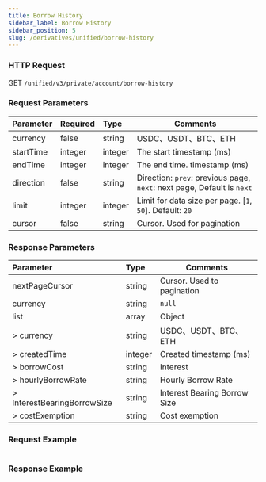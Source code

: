 ```yaml
---
title: Borrow History
sidebar_label: Borrow History
sidebar_position: 5
slug: /derivatives/unified/borrow-history
---
```



### HTTP Request
GET `/unified/v3/private/account/borrow-history`

### Request Parameters
| Parameter | Required | Type | Comments|
|:----- |:-------|:-----|------ |
|currency |false |string |USDC、USDT、BTC、ETH|
|startTime |integer |integer |The start timestamp (ms) |
|endTime |integer |integer |The end time. timestamp (ms) |
|direction |false |string |Direction: `prev`: previous page, `next`: next page, Default is `next` |
|limit |integer |integer |Limit for data size per page. [`1`, `50`]. Default: `20`|
|cursor |false |string |Cursor. Used for pagination|

### Response Parameters
| Parameter | Type | Comments|
|:----- |:-----|----- |
|nextPageCursor |string |Cursor. Used to pagination |
|currency |string |`null` |
|list |array |Object|
|> currency |string |USDC、USDT、BTC、ETH|
|> createdTime |integer |Created timestamp (ms)|
|> borrowCost |string |Interest|
|> hourlyBorrowRate |string |Hourly Borrow Rate |
|> InterestBearingBorrowSize |string |Interest Bearing Borrow Size |
|> costExemption |string |Cost exemption |

### Request Example

```http
```

### Response Example

```json

```
